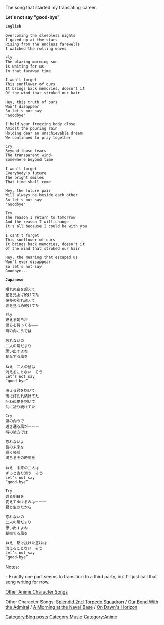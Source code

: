 The song that started my translating career.

'''Let's not say "good-bye"'''
 '''English'''

 Overcoming the sleepless nights
 I gazed up at the stars
 Rising from the endless farewells
 I watched the rolling waves

 Fly
 The blazing morning sun
 Is waiting for us-
 In that faraway time

 I won't forget
 This sunflower of ours
 It brings back memories, doesn't it
 Of the wind that stroked our hair

 Hey, this truth of ours
 Won't disappear
 So let's not say
 'Goodbye'

 I held your freezing body close
 Amidst the pouring rain
 Holding dear an unachievable dream
 We continued to pray together

 Cry
 Beyond those tears
 The transparent wind-
 Somewhere beyond time

 I won't forget
 Everybody's future
 The bright smiles
 That time shall come

 Hey, the future pair
 Will always be beside each other
 So let's not say
 'Goodbye'

 Try
 The reason I return to tomorrow
 And the reason I will change-
 It's all because I could be with you

 I cant't forget
 This sunflower of ours
 It brings back memories, doesn't it
 Of the wind that stroked our hair

 Hey, the meaning that escaped us
 Won't ever disappear
 So let's not say
 Goodbye...


 '''Japanese'''

 眠れぬ夜を超えて
 星を見上げ続けてた
 幾多の別れ越えて
 波を見つめ続けてた

 Fly
 燃える朝日が
 僕らを待ってる―――
 時の向こうでは

 忘れないの
 二人の陽だまり
 思い出すよね
 髪なでる風を

 ねえ　二人の証は
 消えることない　そう
 Let’s not say
 “good-bye”

 凍える君を抱いて
 雨に打たれ続けてた
 叶わぬ夢を抱いて
 共に祈り続けてた

 Cry
 涙の向うで
 透き通る風がーーー
 時の彼方では

 忘れないよ
 皆の未来を
 輝く笑顔
 満ちるその時間を

 ねえ　未来の二人は
 ずっと寄り添う　そう
 Let’s not say
 “good-bye”

 Try 
 還る明日を
 変えてゆけるのはーーー
 君と生きたから

 忘れないの　
 二人の陽だまり
 思い出すよね　
 髪撫でる風を

 ねえ　駆け抜けた意味は
 消えることない　そう
 Let’s not say
 “good-bye”

Notes:

- Exactly one part seems to transition to a third party, but I'll just call that song writing for now.

[http://kancolle.wikia.com/wiki/User_blog:ToastSoul/Anime_Character_Songs Other Anime Character Songs]

Other Character Songs: [http://kancolle.wikia.com/wiki/User_blog:ToastSoul/Splendid_2nd_Torpedo_Squadron Splendid 2nd Torpedo Squadron] / [http://kancolle.wikia.com/wiki/User_blog:ToastSoul/Bond_with_the_Admiral Our Bond With the Admiral] / [http://kancolle.wikia.com/wiki/User_blog:ToastSoul/A_Morning_at_the_Naval_Base A Morning at the Naval Base] / [http://kancolle.wikia.com/wiki/User_blog:ToastSoul/On_Dawn%27s_Horizon On Dawn's Horizon]
[[Category:Blog posts]]
[[Category:Music]]
[[Category:Anime]]
